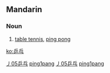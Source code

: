 {{zh-hanzi|[[乒]][[乓]]}}
==Mandarin==
===Noun===
{{cmn-noun|ts|pin=pīngpang|pint=ping1pang|rs=丿05}}

# [[table tennis]], [[ping pong]]

[[Category:zh-tw:Games|丿05乒乓]]
[[Category:zh-cn:Games|ping1pang]]
[[Category:zh-tw:English derivations|丿05乒乓]]
[[Category:zh-cn:English derivations|ping1pang]]

[[ko:乒乓]]